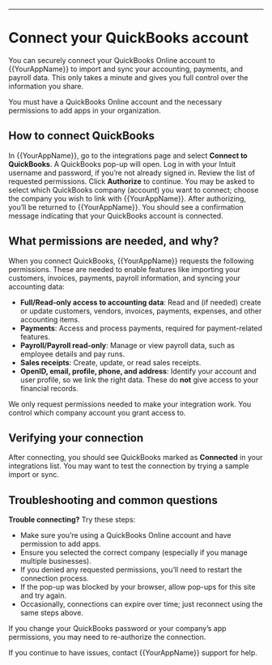 ---
# Connect your QuickBooks account

You can securely connect your QuickBooks Online account to {{YourAppName}} to import and sync your accounting, payments, and payroll data. This only takes a minute and gives you full control over the information you share.

<Info>
You must have a QuickBooks Online account and the necessary permissions to add apps in your organization.
</Info>

## How to connect QuickBooks

<Steps>
  <Step title="Start the connection">
    In {{YourAppName}}, go to the integrations page and select <b>Connect to QuickBooks</b>.
  </Step>
  <Step title="Log in to QuickBooks">
    A QuickBooks pop-up will open. Log in with your Intuit username and password, if you’re not already signed in.
  </Step>
  <Step title="Review and grant permissions">
    Review the list of requested permissions. Click <b>Authorize</b> to continue. You may be asked to select which QuickBooks company (account) you want to connect; choose the company you wish to link with {{YourAppName}}.
  </Step>
  <Step title="Finish and confirm">
    After authorizing, you’ll be returned to {{YourAppName}}. You should see a confirmation message indicating that your QuickBooks account is connected.
  </Step>
</Steps>

## What permissions are needed, and why?

When you connect QuickBooks, {{YourAppName}} requests the following permissions. These are needed to enable features like importing your customers, invoices, payments, payroll information, and syncing your accounting data:

- <b>Full/Read-only access to accounting data</b>: Read and (if needed) create or update customers, vendors, invoices, payments, expenses, and other accounting items.
- <b>Payments</b>: Access and process payments, required for payment-related features.
- <b>Payroll/Payroll read-only</b>: Manage or view payroll data, such as employee details and pay runs.
- <b>Sales receipts</b>: Create, update, or read sales receipts.
- <b>OpenID, email, profile, phone, and address</b>: Identify your account and user profile, so we link the right data. These do <strong>not</strong> give access to your financial records.

We only request permissions needed to make your integration work. You control which company account you grant access to.

## Verifying your connection

After connecting, you should see QuickBooks marked as <b>Connected</b> in your integrations list. You may want to test the connection by trying a sample import or sync.

## Troubleshooting and common questions

<Note>
<strong>Trouble connecting?</strong> Try these steps:
</Note>

- Make sure you’re using a QuickBooks Online account and have permission to add apps.
- Ensure you selected the correct company (especially if you manage multiple businesses).
- If you denied any requested permissions, you’ll need to restart the connection process.
- If the pop-up was blocked by your browser, allow pop-ups for this site and try again.
- Occasionally, connections can expire over time; just reconnect using the same steps above.

<Warning>
If you change your QuickBooks password or your company’s app permissions, you may need to re-authorize the connection.
</Warning>

If you continue to have issues, contact {{YourAppName}} support for help.